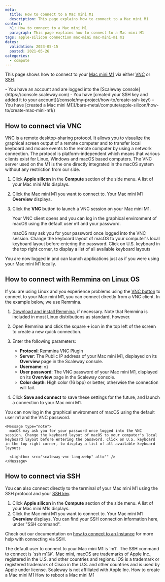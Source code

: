 ```yaml
---
meta:
  title: How to connect to a Mac mini M1
  description: This page explains how to connect to a Mac mini M1
content:
  h1: How to connect to a Mac mini M1
  paragraph: This page explains how to connect to a Mac mini M1
tags: apple-silicon connection mac-mini mac-mini-m1 m1 
dates:
  validation: 2023-05-15
  posted: 2021-05-26
categories:
  - compute
---
```


This page shows how to connect to your [Mac mini M1](/bare-metal/compute/apple-silicon/concepts/#mac-mini-m1) via either [VNC](/bare-metal/compute/apple-silicon/concepts/#vnc) or [SSH](/console/my-account/concepts/#ssh-key).

<Macro id="iam-requirements" />
 
<Message type="requirement">
  - You have an account and are logged into the [Scaleway console](https://console.scaleway.com)
  - You have [created your SSH key and added it to your account](/console/my-project/how-to/create-ssh-key/)
  - You have [created a Mac mini M1](/bare-metal/compute/apple-silicon/how-to/create-mac-mini-m1/)
</Message>

## How to connect via VNC

VNC is a remote desktop-sharing protocol. It allows you to visualize the graphical screen output of a remote computer and to transfer local keyboard and mouse events to the remote computer by using a network connection. The protocol is platform-independent which means that various clients exist for Linux, Windows and macOS based computers. The VNC server used on the M1 is the one directly integrated in the macOS system without any restriction from our side.

1. Click **Apple silicon** in the **Compute** section of the side menu. A list of your Mac mini M1s displays.
    <Lightbox src="scaleway-m1-list.webp" alt="" />
2. Click the Mac mini M1 you want to connect to. Your Mac mini M1 **Overview** displays.
3. Click the **VNC** button to launch a VNC session on your Mac mini M1.
    <Lightbox src="scaleway-m1-vnc.webp" alt="" />

    Your VNC client opens and you can log in the graphical environment of macOS using the default user m1 and your password.

    <Message type="note">
      macOS may ask you for your password once logged into the VNC session. Change the keyboard layout of macOS to your computer's local keyboard layout before entering the password. Click on U.S. keyboard in the top right corner, to display a list of all available keyboard layouts

      <Lightbox src="scaleway-vnc-lang.webp" alt="" />
    </Message>

You are now logged in and can launch applications just as if you were using your Mac mini M1 locally.

<Lightbox src="scaleway-m1-remote-desktop.webp" alt="" />

## How to connect with Remmina on Linux OS

If you are using Linux and you experience problems using the [VNC button](#how-to-connect-via-vnc) to connect to your Mac mini M1, you can connect directly from a VNC client. In the example below, we use Remmina.

1. [Download and install Remmina](https://gitlab.com/Remmina/Remmina/-/wikis/home), if necessary. Note that Remmina is included in most Linux distributions as standard, however.

2. Open Remmina and click the square **+** icon in the top left of the screen to create a new quick connection.

3. Enter the following parameters:
    - **Protocol**: Remmina VNC Plugin
    - **Server**: The Public IP address of your Mac mini M1, displayed on its **Overview** page in the Scaleway console.
    - **Username**: `m1`
    - **User password**: The VNC password of your Mac mini M1, displayed on its **Overview** page in the Scaleway console.
    - **Color depth**: High color (16 bpp) or better, otherwise the connection will fail.

4. Click **Save and connect** to save these settings for the future, and launch a connection to your Mac mini M1.

You can now log in the graphical environment of macOS using the default user m1 and the VNC password.

    <Message type="note">
      macOS may ask you for your password once logged into the VNC session. Change the keyboard layout of macOS to your computer's local keyboard layout before entering the password. Click on U.S. keyboard in the top right corner, to display a list of all available keyboard layouts

      <Lightbox src="scaleway-vnc-lang.webp" alt="" />
    </Message>


## How to connect via SSH

You can also connect directly to the terminal of your Mac mini M1 using the SSH protocol and your [SSH key](/console/my-account/concepts/#ssh-key). 

1. Click **Apple silicon** in the **Compute** section of the side menu. A list of your Mac mini M1s displays.
    <Lightbox src="scaleway-m1-list.webp" alt="" />
2. Click the Mac mini M1 you want to connect to. Your Mac mini M1 **Overview** displays. You can find your SSH connection information here, under "SSH command".
    <Lightbox src="scaleway-m1-ssh.webp" alt="" />

Check out our documentation on [how to connect to an Instance](/compute/instances/how-to/connect-to-instance/) for more help with connecting via SSH.

<Message type="note">
  The default user to connect to your Mac mini M1 is `m1`. The SSH command to connect is `ssh m1@<your_mac_mini_m1_ip>`.
</Message>

<Message type="note">
  Mac mini, macOS are trademarks of Apple Inc., registered in the U.S. and other countries and regions. IOS is a trademark or registered trademark of Cisco in the U.S. and other countries and is used by Apple under license. Scaleway is not affiliated with Apple Inc.
</Message> 


<Navigation title="See Also">
  <PreviousButton to="/bare-metal/compute/apple-silicon/how-to/create-mac-mini-m1/">How to create a Mac mini M1</PreviousButton>
  <NextButton to="/bare-metal/compute/apple-silicon/how-to/reboot-mac-mini-m1/">How to reboot a Mac mini M1</NextButton>
</Navigation>

